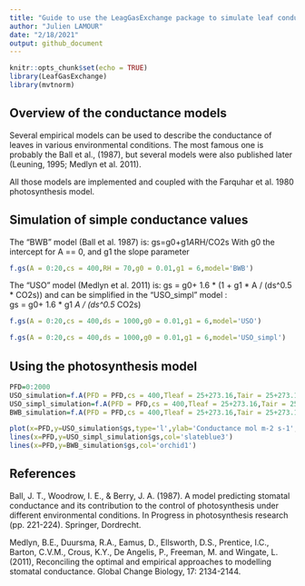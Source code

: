```yaml
---
title: "Guide to use the LeagGasExchange package to simulate leaf conductance"
author: "Julien LAMOUR"
date: "2/18/2021"
output: github_document
---
```


```r

knitr::opts_chunk$set(echo = TRUE)
library(LeafGasExchange)
library(mvtnorm)
```

## Overview of the conductance models
Several empirical models can be used to describe the conductance of leaves in various environmental conditions. The most famous one is probably the Ball et al., (1987), but several models were also published later (Leuning, 1995; Medlyn et al. 2011).

All those models are implemented and coupled with the Farquhar et al. 1980 photosynthesis model.

## Simulation of simple conductance values

The "BWB" model (Ball et al. 1987) is:
gs=g0+g1*A*RH/CO2s
With g0 the intercept for A == 0, and g1 the slope parameter

```r
f.gs(A = 0:20,cs = 400,RH = 70,g0 = 0.01,g1 = 6,model='BWB')
```

The "USO" model (Medlyn et al. 2011) is: 
gs = g0+ 1.6 * (1 + g1 * A / (ds^0.5 * CO2s)) and can be simplified in the "USO_simpl" model :  
gs = g0+ 1.6 * g1 *A / (ds^0.5 * CO2s)

```r
f.gs(A = 0:20,cs = 400,ds = 1000,g0 = 0.01,g1 = 6,model='USO')
```

```r
f.gs(A = 0:20,cs = 400,ds = 1000,g0 = 0.01,g1 = 6,model='USO_simpl')
```

## Using the photosynthesis model


```r
PFD=0:2000
USO_simulation=f.A(PFD = PFD,cs = 400,Tleaf = 25+273.16,Tair = 25+273.16,RH = 70,param = f.make.param(g0=00,g1=3,model.gs = "USO"))
USO_simpl_simulation=f.A(PFD = PFD,cs = 400,Tleaf = 25+273.16,Tair = 25+273.16,RH = 70,param = f.make.param(g0=0,g1=3,model.gs = "USO_simpl"))
BWB_simulation=f.A(PFD = PFD,cs = 400,Tleaf = 25+273.16,Tair = 25+273.16,RH = 70,param = f.make.param(g0=0.0,g1=5,model.gs = "BWB"))

plot(x=PFD,y=USO_simulation$gs,type='l',ylab='Conductance mol m-2 s-1',col='lightblue')
lines(x=PFD,y=USO_simpl_simulation$gs,col='slateblue3')
lines(x=PFD,y=BWB_simulation$gs,col='orchid1')

```



## References
Ball, J. T., Woodrow, I. E., & Berry, J. A. (1987). A model predicting stomatal conductance and its contribution to the control of photosynthesis under different environmental conditions. In Progress in photosynthesis research (pp. 221-224). Springer, Dordrecht.

Medlyn, B.E., Duursma, R.A., Eamus, D., Ellsworth, D.S., Prentice, I.C., Barton, C.V.M., Crous, K.Y., De Angelis, P., Freeman, M. and Wingate, L. (2011), Reconciling the optimal and empirical approaches to modelling stomatal conductance. Global Change Biology, 17: 2134-2144. 


